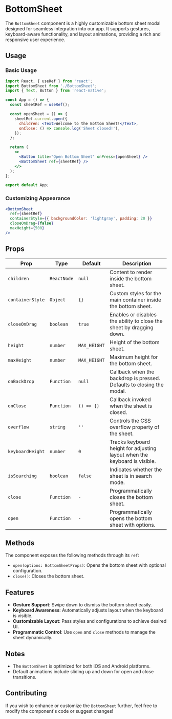 # BottomSheet

The `BottomSheet` component is a highly customizable bottom sheet modal designed for seamless integration into our app. It supports gestures, keyboard-aware functionality, and layout animations, providing a rich and responsive user experience.


## Usage

### Basic Usage

```jsx
import React, { useRef } from 'react';
import BottomSheet from './BottomSheet';
import { Text, Button } from 'react-native';

const App = () => {
  const sheetRef = useRef();

  const openSheet = () => {
    sheetRef.current.open({
      children: <Text>Welcome to the Bottom Sheet!</Text>,
      onClose: () => console.log('Sheet closed!'),
    });
  };

  return (
    <>
      <Button title="Open Bottom Sheet" onPress={openSheet} />
      <BottomSheet ref={sheetRef} />
    </>
  );
};

export default App;
```

### Customizing Appearance

```jsx
<BottomSheet
  ref={sheetRef}
  containerStyle={{ backgroundColor: 'lightgray', padding: 20 }}
  closeOnDrag={false}
  maxHeight={500}
/>
```

## Props

| Prop             | Type        | Default      | Description                                                               |
| ---------------- | ----------- | ------------ | ------------------------------------------------------------------------- |
| `children`       | `ReactNode` | `null`       | Content to render inside the bottom sheet.                                |
| `containerStyle` | `Object`    | `{}`         | Custom styles for the main container inside the bottom sheet.             |
| `closeOnDrag`    | `boolean`   | `true`       | Enables or disables the ability to close the sheet by dragging down.      |
| `height`         | `number`    | `MAX_HEIGHT` | Height of the bottom sheet.                                               |
| `maxHeight`      | `number`    | `MAX_HEIGHT` | Maximum height for the bottom sheet.                                      |
| `onBackDrop`     | `Function`  | `null`       | Callback when the backdrop is pressed. Defaults to closing the modal.     |
| `onClose`        | `Function`  | `() => {}`   | Callback invoked when the sheet is closed.                                |
| `overflow`       | `string`    | `''`         | Controls the CSS overflow property of the sheet.                          |
| `keyboardHeight` | `number`    | `0`          | Tracks keyboard height for adjusting layout when the keyboard is visible. |
| `isSearching`    | `boolean`   | `false`      | Indicates whether the sheet is in search mode.                            |
| `close`          | `Function`  | `-`          | Programmatically closes the bottom sheet.                                 |
| `open`           | `Function`  | `-`          | Programmatically opens the bottom sheet with options.                     |

## Methods

The component exposes the following methods through its `ref`:

- `open(options: BottomSheetProps)`: Opens the bottom sheet with optional configuration.
- `close()`: Closes the bottom sheet.



## Features

- **Gesture Support**: Swipe down to dismiss the bottom sheet easily.
- **Keyboard Awareness**: Automatically adjusts layout when the keyboard is visible.
- **Customizable Layout**: Pass styles and configurations to achieve desired UI.
- **Programmatic Control**: Use `open` and `close` methods to manage the sheet dynamically.

## Notes

- The `BottomSheet` is optimized for both iOS and Android platforms.
- Default animations include sliding up and down for open and close transitions.

## Contributing

If you wish to enhance or customize the `BottomSheet` further, feel free to modify the component's code or suggest changes!
